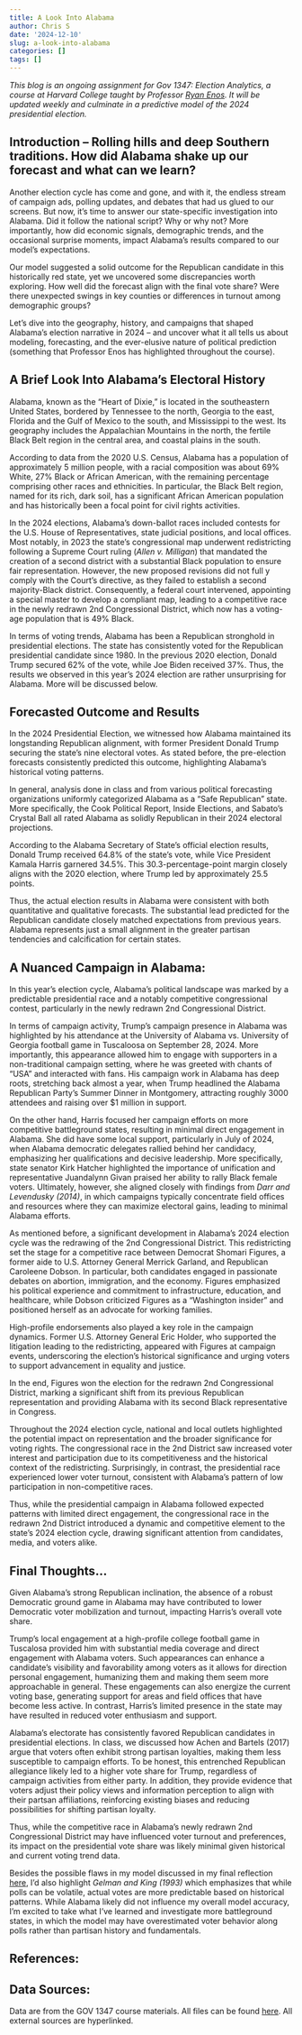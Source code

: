 ```yaml
---
title: A Look Into Alabama
author: Chris S
date: '2024-12-10'
slug: a-look-into-alabama
categories: []
tags: []
---
```


*This blog is an ongoing assignment for Gov 1347: Election Analytics, a course at Harvard College taught by Professor [Ryan Enos](https://www.ryandenos.com/). It will be updated weekly and culminate in a predictive model of the 2024 presidential election.*

## Introduction -- Rolling hills and deep Southern traditions. How did Alabama shake up our forecast and what can we learn?

Another election cycle has come and gone, and with it, the endless stream of campaign ads, polling updates, and debates that had us glued to our screens. But now, it’s time to answer our state-specific investigation into Alabama. Did it follow the national script? Why or why not? More importantly, how did economic signals, demographic trends, and the occasional surprise moments, impact Alabama's results compared to our model's expectations. 

Our model suggested a solid outcome for the Republican candidate in this historically red state, yet we uncovered some discrepancies worth exploring. How well did the forecast align with the final vote share? Were there unexpected swings in key counties or differences in turnout among demographic groups?

Let’s dive into the geography, history, and campaigns that shaped Alabama’s election narrative in 2024 -- and uncover what it all tells us about modeling, forecasting, and the ever-elusive nature of political prediction (something that Professor Enos has highlighted throughout the course).

## A Brief Look Into Alabama's Electoral History

Alabama, known as the "Heart of Dixie," is located in the southeastern United States, bordered by Tennessee to the north, Georgia to the east, Florida and the Gulf of Mexico to the south, and Mississippi to the west. Its geography includes the Appalachian Mountains in the north, the fertile Black Belt region in the central area, and coastal plains in the south.

According to data from the 2020 U.S. Census, Alabama has a population of approximately 5 million people, with a racial composition was about 69% White, 27% Black or African American, with the remaining percentage comprising other races and ethnicities. In particular, the Black Belt region, named for its rich, dark soil, has a significant African American population and has historically been a focal point for civil rights activities.

In the 2024 elections, Alabama's down-ballot races included contests for the U.S. House of Representatives, state judicial positions, and local offices. Most notably, in 2023 the state's congressional map underwent redistricting following a Supreme Court ruling (*Allen v. Milligan*) that mandated the creation of a second district with a substantial Black population to ensure fair representation. However, the new proposed revisions did not full y comply with the Court's directive, as they failed to establish a second majority-Black district. Consequently, a federal court intervened, appointing a special master to develop a compliant map, leading to a competitive race in the newly redrawn 2nd Congressional District, which now has a voting-age population that is 49% Black. 

In terms of voting trends, Alabama has been a Republican stronghold in presidential elections. The state has consistently voted for the Republican presidential candidate since 1980. In the previous 2020 election, Donald Trump secured 62% of the vote, while Joe Biden received 37%. Thus, the results we observed in this year's 2024 election are rather unsurprising for Alabama. More will be discussed below.

## Forecasted Outcome and Results

In the 2024 Presidential Election, we witnessed how Alabama maintained its longstanding Republican alignment, with former President Donald Trump securing the state's nine electoral votes. As stated before, the pre-election forecasts consistently predicted this outcome, highlighting Alabama's historical voting patterns.

In general, analysis done in class and from various political forecasting organizations uniformly categorized Alabama as a "Safe Republican" state. More specifically, the Cook Political Report, Inside Elections, and Sabato's Crystal Ball all rated Alabama as solidly Republican in their 2024 electoral projections. 

According to the Alabama Secretary of State's official election results, Donald Trump received 64.8% of the state's vote, while Vice President Kamala Harris garnered 34.5%. This 30.3-percentage-point margin closely aligns with the 2020 election, where Trump led by approximately 25.5 points. 

Thus, the actual election results in Alabama were consistent with both quantitative and qualitative forecasts. The substantial lead predicted for the Republican candidate closely matched expectations from previous years. Alabama represents just a small alignment in the greater partisan tendencies and calcification for certain states.

## A Nuanced Campaign in Alabama:

In this year's election cycle, Alabama's political landscape was marked by a predictable presidential race and a notably competitive congressional contest, particularly in the newly redrawn 2nd Congressional District.

In terms of campaign activity, Trump's campaign presence in Alabama was highlighted by his attendance at the University of Alabama vs. University of Georgia football game in Tuscaloosa on September 28, 2024. More importantly, this appearance allowed him to engage with supporters in a non-traditional campaign setting, where he was greeted with chants of "USA" and interacted with fans. His campaign work in Alabama has deep roots, stretching back almost a year, when Trump headlined the Alabama Republican Party's Summer Dinner in Montgomery, attracting roughly 3000 attendees and raising over $1 million in support.

On the other hand, Harris focused her campaign efforts on more competitive battleground states, resulting in minimal direct engagement in Alabama. She did have some local support, particularly in July of 2024, when Alabama democratic delegates rallied behind her candidacy, emphasizing her qualifications and decisive leadership. More specifically, state senator Kirk Hatcher highlighted the importance of unification and representative Juandalynn Givan praised her ability to rally Black female voters. Ultimately, however, she aligned closely with findings from *Darr and Levendusky (2014)*, in which campaigns typically concentrate field offices and resources where they can maximize electoral gains, leading to minimal Alabama efforts. 

As mentioned before, a significant development in Alabama's 2024 election cycle was the redrawing of the 2nd Congressional District. This redistricting set the stage for a competitive race between Democrat Shomari Figures, a former aide to U.S. Attorney General Merrick Garland, and Republican Caroleene Dobson. In particular, both candidates engaged in passionate debates on abortion, immigration, and the economy. Figures emphasized his political experience and commitment to infrastructure, education, and healthcare, while Dobson criticized Figures as a "Washington insider" and positioned herself as an advocate for working families. 

High-profile endorsements also played a key role in the campaign dynamics. Former U.S. Attorney General Eric Holder, who supported the litigation leading to the redistricting, appeared with Figures at campaign events, underscoring the election's historical significance and urging voters to support advancement in equality and justice. 

In the end, Figures won the election for the redrawn 2nd Congressional District, marking a significant shift from its previous Republican representation and providing Alabama with its second Black representative in Congress. 

Throughout the 2024 election cycle, national and local outlets highlighted the potential impact on representation and the broader significance for voting rights. The congressional race in the 2nd District saw increased voter interest and participation due to its competitiveness and the historical context of the redistricting. Surprisingly, in contrast, the presidential race experienced lower voter turnout, consistent with Alabama's pattern of low participation in non-competitive races. 

Thus, while the presidential campaign in Alabama followed expected patterns with limited direct engagement, the congressional race in the redrawn 2nd District introduced a dynamic and competitive element to the state's 2024 election cycle, drawing significant attention from candidates, media, and voters alike.

## Final Thoughts...

Given Alabama's strong Republican inclination, the absence of a robust Democratic ground game in Alabama may have contributed to lower Democratic voter mobilization and turnout, impacting Harris's overall vote share.

Trump's local engagement at a high-profile college football game in Tuscalosa provided him with substantial media coverage and direct engagement with Alabama voters. Such appearances can enhance a candidate's visibility and favorability among voters as it allows for direction personal engagement, humanizing them and making them seem more approachable in general. These engagements can also energize the current voting base, generating support for areas and field offices that have become less active. In contrast, Harris's limited presence in the state may have resulted in reduced voter enthusiasm and support.

Alabama's electorate has consistently favored Republican candidates in presidential elections. In class, we discussed how Achen and Bartels (2017) argue that voters often exhibit strong partisan loyalties, making them less susceptible to campaign efforts. To be honest, this entrenched Republican allegiance likely led to a higher vote share for Trump, regardless of campaign activities from either party. In addition, they provide evidence that voters adjust their policy views and information perception to align with their partsan affiliations, reinforcing existing biases and reducing possibilities for shifting partisan loyalty.

Thus, while the competitive race in Alabama's newly redrawn 2nd Congressional District may have influenced voter turnout and preferences, its impact on the presidential vote share was likely minimal given historical and current voting trend data.

Besides the possible flaws in my model discussed in my final reflection [here](https://cys9772.github.io/election-blog4/post/2024/11/17/final-reflection/), I'd also highlight *Gelman and King (1993)* which emphasizes that while polls can be volatile, actual votes are more predictable based on historical patterns. While Alabama likely did not influence my overall model accuracy, I'm excited to take what I've learned and investigate more battleground states, in which the model may have overestimated voter behavior along polls rather than partisan history and fundamentals.

## References:

\begin{enumerate}
    \item Achen, Christopher H., and Larry M. Bartels. \textit{Democracy for Realists: Why Elections Do Not Produce Responsive Government}. Princeton University Press, 2017.
    \item ``Alabama Presidential Forecast.'' \textit{The Hill}, 5 Nov. 2024, \url{https://elections2024.thehill.com/forecast/2024/president/alabama/}. Accessed 10 Dec. 2024.
    \item Alabama Secretary of State. ``Alabama Votes | Alabama Secretary of State.'' \textit{Alabamavotes.gov}, 2024, \url{https://www2.alabamavotes.gov/electionNight/statewideResultsByContest.aspx?ecode=1001225}. Accessed 10 Dec. 2024.
    \item Chandler, Kim. ``Former US Attorney General Says House Candidate Shomari Figures in Alabama Will Fight for Equality.'' \textit{AP News}, 29 Oct. 2024, \url{https://apnews.com/article/eric-holder-shomari-figures-alabama-house-a88c25a8569bb4c07eb9b2cd0f28edec}. Accessed 10 Dec. 2024.
    \item Chandler, Kim, and Safiyah Riddle. ``Figures and Dobson Trade Jabs in Testy Debate, Here Are the Key Takeaways.'' \textit{AP News}, 10 Oct. 2024, \url{https://apnews.com/article/alabama-2nd-congressional-district-candidates-debate-6f648731c31287e4093799b9c6a11c0}. Accessed 10 Dec. 2024.
    \item Chapoco, Ralph. ``Alabama Certifies Election Results; Secretary of State Says New Laws Didn't Affect Turnout.'' \textit{Rocketcitynow.com, WZDX}, 26 Nov. 2024, \url{https://www.rocketcitynow.com/article/news/state/alabama-certifies-election-results-secretary-state-new-laws-voters/525-024347e5-fb2f-4c38-8ced-fedfce8e4be3}. Accessed 10 Dec. 2024.
    \item Darr, Joshua P., and Matthew S. Levendusky. ``Relying on the Ground Game: The Placement and Effect of Campaign Field Offices.'' \textit{American Politics Research}, vol. 42, no. 3, 2014, pp. 529–548.
    \item Donlevy, Katherine. ``Trump Greeted by Chants of `USA,' Tosses Popcorn to Fans as He Attends Alabama vs. Georgia Football Game.'' \textit{New York Post}, 29 Sept. 2024, \url{https://nypost.com/2024/09/28/us-news/president-trump-arrives-at-bryant-denny-stadium-in-tuscaloosa-for-alabama-vs-georgia-football-game/}. Accessed 10 Dec. 2024.
    \item Gelman, Andrew, and Gary King. ``Why Are American Presidential Election Campaign Polls So Variable When Votes Are So Predictable?'' \textit{British Journal of Political Science}, vol. 23, no. 4, 1993, pp. 409–451.
    \item Hall, Ryan. ``New Alabama Law Expands Mental Health Treatment for Substance Use Disorders.'' \textit{CBS 42}, 22 July 2024, \url{https://doi.org/1089550527}. Accessed 10 Dec. 2024.
    \item ``Presidential Election in Alabama, 2020.'' \textit{Ballotpedia}, 2020, \url{https://ballotpedia.org/Presidential_election_in_Alabama%2C_2020}. Accessed 10 Dec. 2024.
    \item Sweedler, Maya. ``What to Expect in Alabama on Election Day.'' \textit{AP News}, 25 Oct. 2024, \url{https://apnews.com/article/alabama-election-decision-notes-president-house-ced8b51b7056d44b874fdabf12a326e33}. Accessed 10 Dec. 2024.
\end{enumerate}



## Data Sources:

Data are from the GOV 1347 course materials. All files can be found [here](https://github.com/cys9772/election-blog4). All external sources are hyperlinked.


